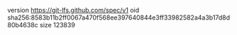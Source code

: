 version https://git-lfs.github.com/spec/v1
oid sha256:8583b11b2ff0067a470f568ee397640844e3ff33982582a4a3b17d8d80b4638c
size 123839
